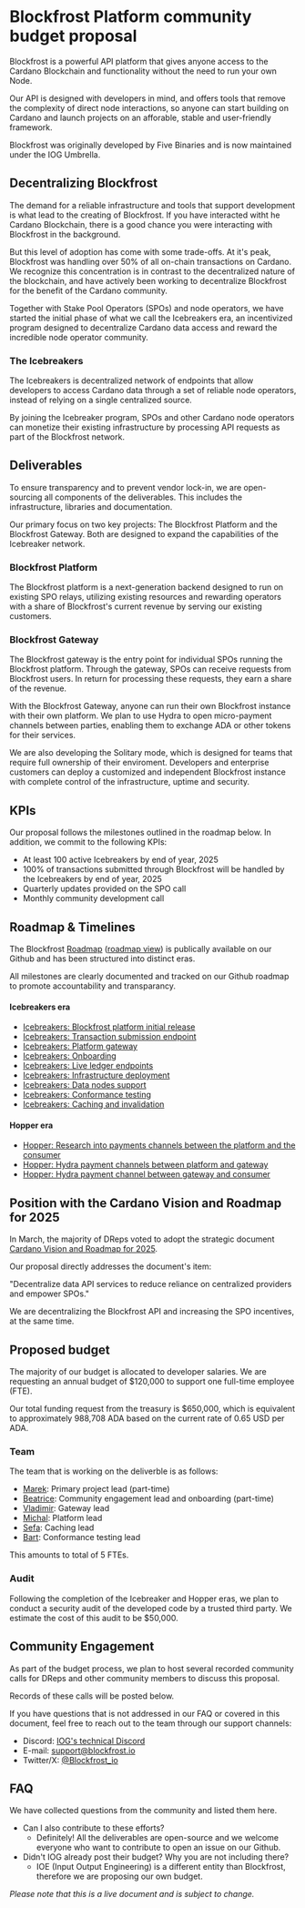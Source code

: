 # Blockfrost Platform community budget proposal

Blockfrost is a powerful API platform that gives anyone access to the Cardano Blockchain and functionality without the need to run your own Node.

Our API is designed with developers in mind, and offers tools that remove the complexity of direct node interactions, so anyone can start building on Cardano and launch projects on an afforable, stable and user-friendly framework. 

Blockfrost was originally developed by Five Binaries and is now maintained under the IOG Umbrella.

## Decentralizing Blockfrost
 
The demand for a reliable infrastructure and tools that support development is what lead to the creating of Blockfrost. If you have interacted witht he Cardano Blockchain, there is a good chance you were interacting with Blockfrost in the background. 

But this level of adoption has come with some trade-offs. At it's peak, Blockfrost was handling over 50% of all on-chain transactions on Cardano. We recognize this concentration is in contrast to the decentralized nature of the blockchain, and have actively been working to decentralize Blockfrost for the benefit of the Cardano community. 

Together with Stake Pool Operators (SPOs) and node operators, we have started the initial phase of what we call the Icebreakers era, an incentivized program designed to decentralize Cardano data access and reward the incredible node operator community.

### The Icebreakers

The Icebreakers is decentralized network of endpoints that allow developers to access Cardano data through a set of reliable node operators, instead of relying on a single centralized source. 

By joining the Icebreaker program, SPOs and other Cardano node operators can monetize their existing infrastructure by processing API requests as part of the Blockfrost network. 


## Deliverables

To ensure transparency and to prevent vendor lock-in, we are open-sourcing all components of the deliverables. This includes the infrastructure, libraries and documentation.

Our primary focus on two key projects: The Blockfrost Platform and the Blockfrost Gateway. Both are designed to expand the capabilities of the Icebreaker network. 

### Blockfrost Platform

The Blockfrost platform is a next-generation backend designed to run on existing SPO relays, utilizing existing resources and rewarding operators with a share of Blockfrost's current revenue by serving our existing customers.

### Blockfrost Gateway

The Blockfrost gateway is the entry point for individual SPOs running the Blockfrost platform. Through the gateway, SPOs can receive requests from Blockfrost users. In return for processing these requests, they earn a share of the revenue. 

With the Blockfrost Gateway, anyone can run their own Blockfrost instance with their own platform. We plan to use Hydra to open micro-payment channels between parties, enabling them to exchange ADA or other tokens for their services.  

We are also developing the Solitary mode, which is designed for teams that require full ownership of their enviroment. Developers and enterprise customers can deploy a customized and independent Blockfrost instance with complete control of the infrastructure, uptime and security.  
  

## KPIs

Our proposal follows the milestones outlined in the roadmap below. In addition, we commit to the following KPIs: 

* At least 100 active Icebreakers by end of year, 2025
* 100% of transactions submitted through Blockfrost will be handled by the Icebreakers by end of year, 2025
* Quarterly updates provided on the SPO call
* Monthly community development call


## Roadmap & Timelines

The Blockfrost [Roadmap](https://github.com/orgs/blockfrost/projects/17/views/1) ([roadmap view](https://github.com/orgs/blockfrost/projects/17/views/2)) is publically available on our Github and has been structured into distinct eras.


All milestones are clearly documented and tracked on our Github roadmap to promote accountability and transparancy. 

#### Icebreakers era

* [Icebreakers: Blockfrost platform initial release](https://github.com/blockfrost/blockfrost-platform/issues/305)
* [Icebreakers: Transaction submission endpoint](https://github.com/blockfrost/blockfrost-platform/issues/274)
* [Icebreakers: Platform gateway](https://github.com/blockfrost/blockfrost-platform/issues/276)
* [Icebreakers: Onboarding](https://github.com/blockfrost/blockfrost-platform/issues/284)
* [Icebreakers: Live ledger endpoints](https://github.com/blockfrost/blockfrost-platform/issues/275)
* [Icebreakers: Infrastructure deployment](https://github.com/blockfrost/blockfrost-platform/issues/281)
* [Icebreakers: Data nodes support](https://github.com/blockfrost/blockfrost-platform/issues/279)
* [Icebreakers: Conformance testing](https://github.com/blockfrost/blockfrost-platform/issues/304)
* [Icebreakers: Caching and invalidation](https://github.com/blockfrost/blockfrost-platform/issues/280)

#### Hopper era

* [Hopper: Research into payments channels between the platform and the consumer](https://github.com/blockfrost/blockfrost-platform/issues/287)
* [Hopper: Hydra payment channels between platform and gateway](https://github.com/blockfrost/blockfrost-platform/issues/277)
* [Hopper: Hydra payment channel between gateway and consumer](https://github.com/blockfrost/blockfrost-platform/issues/278)


## Position with the Cardano Vision and Roadmap for 2025

In March, the majority of DReps voted to adopt the strategic document [Cardano Vision and Roadmap for 2025](https://adastat.net/governances/56f39054758f1a3cedc1de9225d66bf270b62dfdbfbc5399f1d6d43aceffc63600).

Our proposal directly addresses the document's item:

  "Decentralize data API services to reduce reliance on centralized providers and empower SPOs."
  
We are decentralizing the Blockfrost API and increasing the SPO incentives, at the same time.

## Proposed budget

The majority of our budget is allocated to developer salaries. We are requesting an annual budget of $120,000  to support one full-time employee (FTE).

Our total funding request from the treasury is $650,000, which is equivalent to approximately 988,708 ADA based on the current rate of 0.65 USD per ADA.

### Team

The team that is working on the deliverble is as follows:

* [Marek](https://github.com/mmahut): Primary project lead (part-time)
* [Beatrice](https://github.com/opacular): Community engagement lead and onboarding (part-time)
* [Vladimir](https://github.com/vladimirvolek): Gateway lead
* [Michal](https://github.com/michalrus): Platform lead
* [Sefa](https://github.com/ginnun): Caching lead
* [Bart](https://github.com/bslabiak): Conformance testing lead


This amounts to total of 5 FTEs.

### Audit

Following the completion of the Icebreaker and Hopper eras, we plan to conduct a security audit of the developed code by a trusted third party. We estimate the cost of this audit to be $50,000.


## Community Engagement

As part of the budget process, we plan to host several recorded community calls for DReps and other community members to discuss this proposal. 

Records of these calls will be posted below. 

If you have questions that is not addressed in our FAQ or covered in this document, feel free to reach out to the team through our support channels: 

* Discord: [IOG's technical Discord](https://discord.gg/3dHCe6X88f)
* E-mail: support@blockfrost.io
* Twitter/X: [@Blockfrost_io](https://x.com/Blockfrost_io)

## FAQ

We have collected questions from the community and listed them here. 

* Can I also contribute to these efforts?
  * Definitely! All the deliverables are open-source and we welcome everyone who want to contribute to open an issue on our Github.
* Didn't IOG already post their budget? Why you are not including there?
  * IOE (Input Output Engineering) is a different entity than Blockfrost, therefore we are proposing our own budget.

*Please note that this is a live document and is subject to change.*
